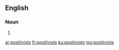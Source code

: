 ==English==

===Noun===
{{head|en|noun plural form}}

# {{plural of|positivist|lang=en}}

[[ar:positivists]]
[[fr:positivists]]
[[ku:positivists]]
[[my:positivists]]